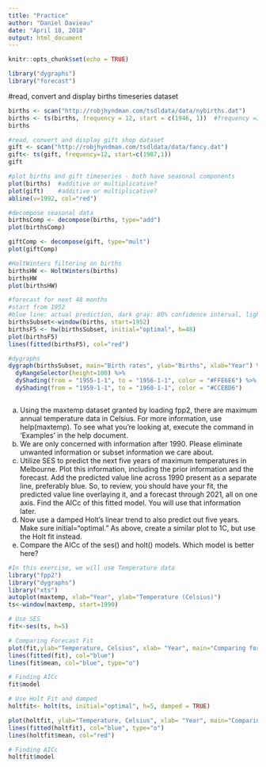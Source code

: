 ```yaml
---
title: "Practice"
author: "Daniel Davieau"
date: "April 18, 2018"
output: html_document
---
```


```r
knitr::opts_chunk$set(echo = TRUE)
```
```r
library("dygraphs")
library("forecast")
```
#read, convert and display births timeseries dataset
```r
births <- scan("http://robjhyndman.com/tsdldata/data/nybirths.dat") 
births <- ts(births, frequency = 12, start = c(1946, 1))  #frequency =12 because its a monthly dataset, 1=yearly, 4=quarterly
births
```
```r
#read, convert and display gift shop dataset
gift <- scan("http://robjhyndman.com/tsdldata/data/fancy.dat")
gift<- ts(gift, frequency=12, start=c(1987,1))
gift 

#plot births and gift timeseries - both have seasonal components 
plot(births)  #additive or multiplicative?
plot(gift)    #additive or multiplicative?
abline(v=1992, col="red")

#decompose seasonal data
birthsComp <- decompose(births, type="add")
plot(birthsComp)

giftComp <- decompose(gift, type="mult")
plot(giftComp)

#HoltWinters filtering on births
birthsHW <- HoltWinters(births)
birthsHW
plot(birthsHW)

#forecast for next 48 months
#start from 1952
#blue line: actual prediction, dark gray: 80% confidence interval, light gray: 95% confidence interval
birthsSubset<-window(births, start=1952)
birthsF5 <- hw(birthsSubset, initial="optimal", h=48)
plot(birthsF5)
lines(fitted(birthsF5), col="red")

#dygraphs
dygraph(birthsSubset, main="Birth rates", ylab="Births", xlab="Year") %>% 
  dyRangeSelector(height=100) %>%
  dyShading(from = "1955-1-1", to = "1956-1-1", color = "#FFE6E6") %>%
  dyShading(from = "1959-1-1", to = "1960-1-1", color = "#CCEBD6")



```
a.	Using the maxtemp dataset granted by loading fpp2, there are maximum annual temperature data in Celsius.  For more information, use help(maxtemp).  To see what you’re looking at, execute the command in ‘Examples’ in the help document.
b.	We are only concerned with information after 1990.  Please eliminate unwanted information or subset information we care about.
c.	Utilize SES to predict the next five years of maximum temperatures in Melbourne.  Plot this information, including the prior information and the forecast.  Add the predicted value line across 1990 present as a separate line, preferably blue.  So, to review, you should have your fit, the predicted value line overlaying it, and a forecast through 2021, all on one axis. Find the AICc of this fitted model.  You will use that information later.
d.	Now use a damped Holt’s linear trend to also predict out five years.  Make sure initial=“optimal.”  As above, create a similar plot to 1C, but use the Holt fit instead.
e.	Compare the AICc of the ses() and holt() models.  Which model is better here?
```r
#In this exercise, we will use Temperature data
library("fpp2")
library("dygraphs")
library("xts")
autoplot(maxtemp, xlab="Year", ylab="Temperature (Celsius)")
ts<-window(maxtemp, start=1990)

# Use SES
fit<-ses(ts, h=5)

# Comparing Forecast Fit
plot(fit,ylab="Temperature, Celsius", xlab= "Year", main="Comparing forecast fit")
lines(fitted(fit), col="blue")
lines(fit$mean, col="blue", type="o")

# Finding AICc
fit$model

# Use Holt Fit and damped
holtfit<- holt(ts, initial="optimal", h=5, damped = TRUE)

plot(holtfit, ylab="Temperature, Celsius", xlab= "Year", main="Comparing forecast fit")
lines(fitted(holtfit), col="blue", type="o")
lines(holtfit$mean, col="red")

# Finding AICc
holtfit$model

```


